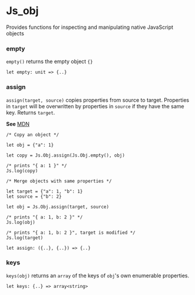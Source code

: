 # Js_obj

<Intro>

Provides functions for inspecting and manipulating native JavaScript objects

</Intro>


### empty
`empty()` returns the empty object `{}`

```res sig
let empty: unit => {..}
```

### assign
`assign(target, source)` copies properties from source to target.
Properties in `target` will be overwritten by properties in `source` if they have the same key.
Returns `target`.

**See** [MDN](https://developer.mozilla.org/en-US/docs/Web/JavaScript/Reference/Global_Objects/Object/assign)

```res example
/* Copy an object */

let obj = {"a": 1}

let copy = Js.Obj.assign(Js.Obj.empty(), obj)

/* prints "{ a: 1 }" */
Js.log(copy)

/* Merge objects with same properties */

let target = {"a": 1, "b": 1}
let source = {"b": 2}

let obj = Js.Obj.assign(target, source)

/* prints "{ a: 1, b: 2 }" */
Js.log(obj)

/* prints "{ a: 1, b: 2 }", target is modified */
Js.log(target)
```

```res sig
let assign: ({..}, {..}) => {..}
```

### keys
`keys(obj)` returns an `array` of the keys of `obj`'s own enumerable properties.

```res sig
let keys: {..} => array<string>
```
